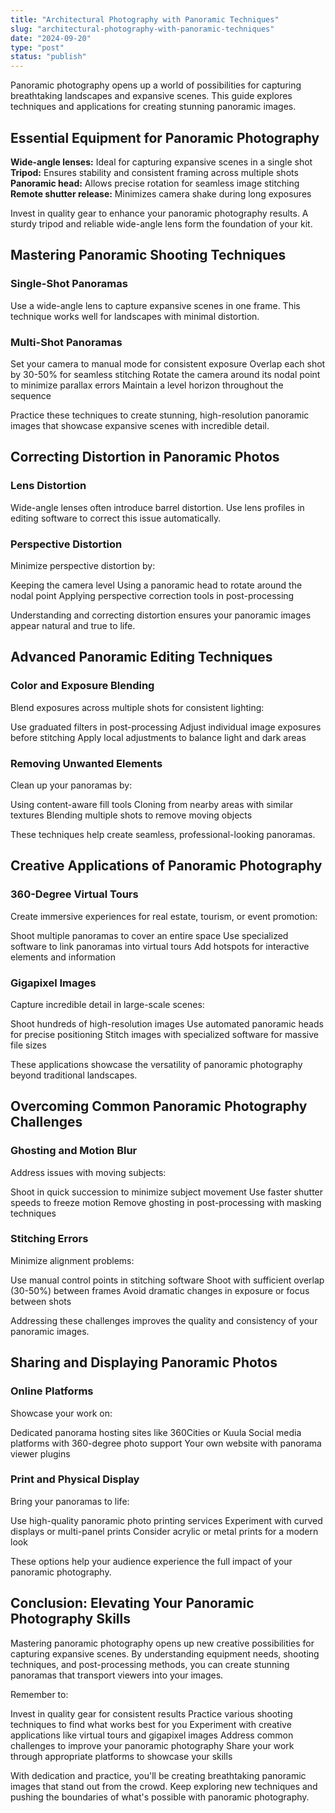 ```yaml
---
title: "Architectural Photography with Panoramic Techniques"
slug: "architectural-photography-with-panoramic-techniques"
date: "2024-09-20"
type: "post"
status: "publish"
---
```


Panoramic photography opens up a world of possibilities for capturing breathtaking landscapes and expansive scenes. This guide explores techniques and applications for creating stunning panoramic images.

## Essential Equipment for Panoramic Photography

**Wide-angle lenses:** Ideal for capturing expansive scenes in a single shot
**Tripod:** Ensures stability and consistent framing across multiple shots
**Panoramic head:** Allows precise rotation for seamless image stitching
**Remote shutter release:** Minimizes camera shake during long exposures

Invest in quality gear to enhance your panoramic photography results. A sturdy tripod and reliable wide-angle lens form the foundation of your kit.

## Mastering Panoramic Shooting Techniques

### Single-Shot Panoramas

Use a wide-angle lens to capture expansive scenes in one frame. This technique works well for landscapes with minimal distortion.

### Multi-Shot Panoramas

Set your camera to manual mode for consistent exposure
Overlap each shot by 30-50% for seamless stitching
Rotate the camera around its nodal point to minimize parallax errors
Maintain a level horizon throughout the sequence

Practice these techniques to create stunning, high-resolution panoramic images that showcase expansive scenes with incredible detail.

## Correcting Distortion in Panoramic Photos

### Lens Distortion

Wide-angle lenses often introduce barrel distortion. Use lens profiles in editing software to correct this issue automatically.

### Perspective Distortion

Minimize perspective distortion by:

Keeping the camera level
Using a panoramic head to rotate around the nodal point
Applying perspective correction tools in post-processing

Understanding and correcting distortion ensures your panoramic images appear natural and true to life.
## Advanced Panoramic Editing Techniques

### Color and Exposure Blending

Blend exposures across multiple shots for consistent lighting:

Use graduated filters in post-processing
Adjust individual image exposures before stitching
Apply local adjustments to balance light and dark areas

### Removing Unwanted Elements

Clean up your panoramas by:

Using content-aware fill tools
Cloning from nearby areas with similar textures
Blending multiple shots to remove moving objects

These techniques help create seamless, professional-looking panoramas.

## Creative Applications of Panoramic Photography

### 360-Degree Virtual Tours

Create immersive experiences for real estate, tourism, or event promotion:

Shoot multiple panoramas to cover an entire space
Use specialized software to link panoramas into virtual tours
Add hotspots for interactive elements and information

### Gigapixel Images

Capture incredible detail in large-scale scenes:

Shoot hundreds of high-resolution images
Use automated panoramic heads for precise positioning
Stitch images with specialized software for massive file sizes

These applications showcase the versatility of panoramic photography beyond traditional landscapes.

## Overcoming Common Panoramic Photography Challenges

### Ghosting and Motion Blur

Address issues with moving subjects:

Shoot in quick succession to minimize subject movement
Use faster shutter speeds to freeze motion
Remove ghosting in post-processing with masking techniques

### Stitching Errors

Minimize alignment problems:

Use manual control points in stitching software
Shoot with sufficient overlap (30-50%) between frames
Avoid dramatic changes in exposure or focus between shots

Addressing these challenges improves the quality and consistency of your panoramic images.

## Sharing and Displaying Panoramic Photos

### Online Platforms

Showcase your work on:

Dedicated panorama hosting sites like 360Cities or Kuula
Social media platforms with 360-degree photo support
Your own website with panorama viewer plugins

### Print and Physical Display

Bring your panoramas to life:

Use high-quality panoramic photo printing services
Experiment with curved displays or multi-panel prints
Consider acrylic or metal prints for a modern look

These options help your audience experience the full impact of your panoramic photography.

## Conclusion: Elevating Your Panoramic Photography Skills

Mastering panoramic photography opens up new creative possibilities for capturing expansive scenes. By understanding equipment needs, shooting techniques, and post-processing methods, you can create stunning panoramas that transport viewers into your images.

Remember to:

Invest in quality gear for consistent results
Practice various shooting techniques to find what works best for you
Experiment with creative applications like virtual tours and gigapixel images
Address common challenges to improve your panoramic photography
Share your work through appropriate platforms to showcase your skills

With dedication and practice, you'll be creating breathtaking panoramic images that stand out from the crowd. Keep exploring new techniques and pushing the boundaries of what's possible with panoramic photography.